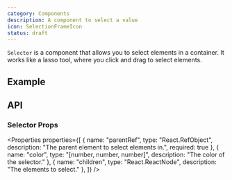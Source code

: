```yaml
---
category: Components
description: A component to select a value
icon: SelectionFrameIcon
status: draft
---
```


`Selector` is a component that allows you to select elements in a container.
It works like a lasso tool, where you click and drag to select elements.

## Example

<Example name="Selector" />

## API

### Selector Props

<Properties properties={[
  { name: "parentRef", type: "React.RefObject<HTMLElement>", description: "The parent element to select elements in.", required: true },
  { name: "color", type: "[number, number, number]", description: "The color of the selector." },
  { name: "children", type: "React.ReactNode", description: "The elements to select." },
]} />